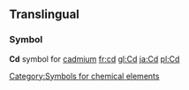 ==Translingual==
===Symbol===
'''Cd'''
{{chemistry}} symbol for [[cadmium]]
[[Category:Symbols for chemical elements]]
[[fr:cd]]
[[gl:Cd]]
[[ja:Cd]]
[[pl:Cd]]
